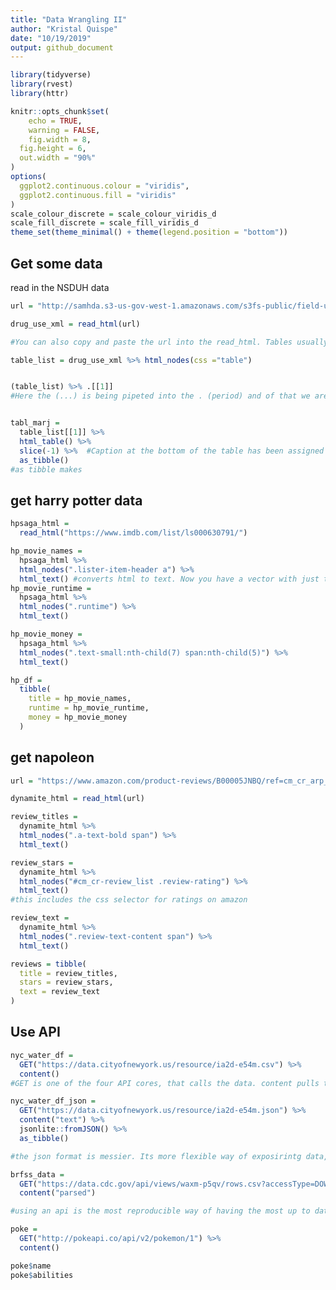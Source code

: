 ```yaml
---
title: "Data Wrangling II"
author: "Kristal Quispe"
date: "10/19/2019"
output: github_document
---
```


```r
library(tidyverse)
library(rvest)
library(httr)

knitr::opts_chunk$set(
	echo = TRUE,
	warning = FALSE,
	fig.width = 8, 
  fig.height = 6,
  out.width = "90%"
)
options(
  ggplot2.continuous.colour = "viridis",
  ggplot2.continuous.fill = "viridis"
)
scale_colour_discrete = scale_colour_viridis_d
scale_fill_discrete = scale_fill_viridis_d
theme_set(theme_minimal() + theme(legend.position = "bottom"))
```


## Get some data

read in the NSDUH data

```r
url = "http://samhda.s3-us-gov-west-1.amazonaws.com/s3fs-public/field-uploads/2k15StateFiles/NSDUHsaeShortTermCHG2015.htm"

drug_use_xml = read_html(url)

#You can also copy and paste the url into the read_html. Tables usually works to get tables from websites, not alwasy though. 

table_list = drug_use_xml %>% html_nodes(css ="table")


(table_list) %>% .[[1]]
#Here the (...) is being pipeted into the . (period) and of that we are pulling out a single html node (the first table) from a list of 15 objects. Dot(.) is a place holder for the list of 15 objects. 


tabl_marj = 
  table_list[[1]] %>% 
  html_table() %>% 
  slice(-1) %>%  #Caption at the bottom of the table has been assigned as the first row, repeating over and over for each columns. So use slice to take out the first row.  
  as_tibble()
#as tibble makes 
```


## get harry potter data

```r
hpsaga_html = 
  read_html("https://www.imdb.com/list/ls000630791/")
```


```r
hp_movie_names =
  hpsaga_html %>% 
  html_nodes(".lister-item-header a") %>% 
  html_text() #converts html to text. Now you have a vector with just the titles. 
hp_movie_runtime = 
  hpsaga_html %>% 
  html_nodes(".runtime") %>% 
  html_text()

hp_movie_money = 
  hpsaga_html %>% 
  html_nodes(".text-small:nth-child(7) span:nth-child(5)") %>% 
  html_text()

hp_df = 
  tibble(
    title = hp_movie_names,
    runtime = hp_movie_runtime,
    money = hp_movie_money
  )
```

## get napoleon

```r
url = "https://www.amazon.com/product-reviews/B00005JNBQ/ref=cm_cr_arp_d_viewopt_rvwer?ie=UTF8&reviewerType=avp_only_reviews&sortBy=recent&pageNumber=2"

dynamite_html = read_html(url)

review_titles = 
  dynamite_html %>%
  html_nodes(".a-text-bold span") %>%
  html_text()

review_stars = 
  dynamite_html %>%
  html_nodes("#cm_cr-review_list .review-rating") %>%
  html_text()
#this includes the css selector for ratings on amazon

review_text = 
  dynamite_html %>%
  html_nodes(".review-text-content span") %>%
  html_text()

reviews = tibble(
  title = review_titles,
  stars = review_stars,
  text = review_text
)
```


## Use API

```r
nyc_water_df = 
  GET("https://data.cityofnewyork.us/resource/ia2d-e54m.csv") %>% 
  content()
#GET is one of the four API cores, that calls the data. content pulls the data and parses it assuming csv. 
```

```r
nyc_water_df_json = 
  GET("https://data.cityofnewyork.us/resource/ia2d-e54m.json") %>% 
  content("text") %>%
  jsonlite::fromJSON() %>%
  as_tibble()

#the json format is messier. Its more flexible way of exposirintg data, but requires a bit mroe parsing.  In comparison to the csv file. This looks like a data rectangle. 
```


```r
brfss_data = 
  GET("https://data.cdc.gov/api/views/waxm-p5qv/rows.csv?accessType=DOWNLOAD") %>% 
  content("parsed")

#using an api is the most reproducible way of having the most up to date dataset
```


```r
poke = 
  GET("http://pokeapi.co/api/v2/pokemon/1") %>%
  content()

poke$name
poke$abilities
```